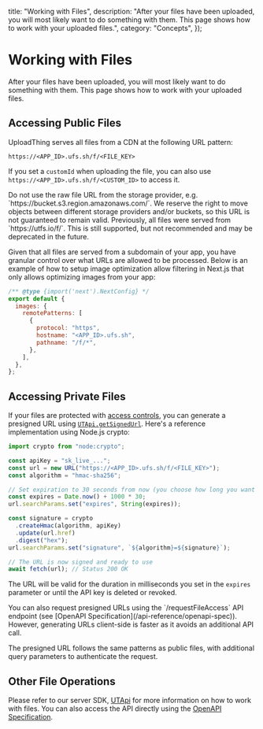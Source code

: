 
  title: "Working with Files",
  description:
    "After your files have been uploaded, you will most likely want to do something with them. This page shows how to work with your uploaded files.",
  category: "Concepts",
});

# Working with Files

After your files have been uploaded, you will most likely want to do something
with them. This page shows how to work with your uploaded files.

## Accessing Public Files

UploadThing serves all files from a CDN at the following URL pattern:

`https://<APP_ID>.ufs.sh/f/<FILE_KEY>`

If you set a `customId` when uploading the file, you can also use
`https://<APP_ID>.ufs.sh/f/<CUSTOM_ID>` to access it.

<Warning>
    Do not use the raw file URL from the storage provider, e.g. `https://bucket.s3.region.amazonaws.com/<FILE_KEY>`. We reserve the right to move objects between different storage providers and/or buckets, so this URL is not guaranteed to remain valid.
</Warning>

<Note>
  Previously, all files were served from `https://utfs.io/f/<FILE_KEY>`.
  This is still supported, but not recommended and may be deprecated in the future.
</Note>

Given that all files are served from a subdomain of your app, you have granular
control over what URLs are allowed to be processed. Below is an example of how
to setup image optimization allow filtering in Next.js that only allows
optimizing images from your app:

```js
/** @type {import('next').NextConfig} */
export default {
  images: {
    remotePatterns: [
      {
        protocol: "https",
        hostname: "<APP_ID>.ufs.sh",
        pathname: "/f/*",
      },
    ],
  },
};
```

## Accessing Private Files

If your files are protected with
[access controls](/concepts/regions-acl#access-controls), you can generate a
presigned URL using
[`UTApi.getSignedUrl`](/api-reference/ut-api#get-signed-url). Here's a reference
implementation using Node.js crypto:

```ts
import crypto from "node:crypto";

const apiKey = "sk_live_...";
const url = new URL("https://<APP_ID>.ufs.sh/f/<FILE_KEY>");
const algorithm = "hmac-sha256";

// Set expiration to 30 seconds from now (you choose how long you want the URL to be valid for)
const expires = Date.now() + 1000 * 30;
url.searchParams.set("expires", String(expires));

const signature = crypto
  .createHmac(algorithm, apiKey)
  .update(url.href)
  .digest("hex");
url.searchParams.set("signature", `${algorithm}=${signature}`);

// The URL is now signed and ready to use
await fetch(url); // Status 200 OK
```

The URL will be valid for the duration in milliseconds you set in the `expires`
parameter or until the API key is deleted or revoked.

<Callout type="info">
  You can also request presigned URLs using the `/requestFileAccess` API
  endpoint (see [OpenAPI Specification](/api-reference/openapi-spec)). However,
  generating URLs client-side is faster as it avoids an additional API call.
</Callout>

The presigned URL follows the same patterns as public files, with additional
query parameters to authenticate the request.

## Other File Operations

Please refer to our server SDK, [UTApi](/api-reference/ut-api) for more
information on how to work with files. You can also access the API directly
using the [OpenAPI Specification](/api-reference/openapi-spec).
